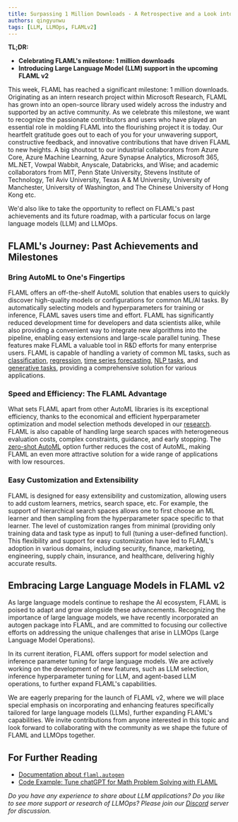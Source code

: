 ```yaml
---
title: Surpassing 1 Million Downloads - A Retrospective and a Look into the Future
authors: qingyunwu
tags: [LLM, LLMOps, FLAMLv2]
---
```


**TL;DR:**
* **Celebrating FLAML's milestone: 1 million downloads**
* **Introducing Large Language Model (LLM) support in the upcoming FLAML v2**


This week, FLAML has reached a significant milestone: 1 million downloads. Originating as an intern research project within Microsoft Research, FLAML has grown into an open-source library used widely across the industry and supported by an active community.
As we celebrate this milestone, we want to recognize the passionate contributors and users who have played an essential role in molding FLAML into the flourishing project it is today. Our heartfelt gratitude goes out to each of you for your unwavering support, constructive feedback, and innovative contributions that have driven FLAML to new heights.
A big shoutout to our industrial collaborators from Azure Core, Azure Machine Learning, Azure Synapse Analytics, Microsoft 365, ML.NET, Vowpal Wabbit, Anyscale, Databricks, and Wise; and academic collaborators from MIT, Penn State University, Stevens Institute of Technology, Tel Aviv University, Texas A & M University, University of Manchester, University of Washington, and The Chinese University of Hong Kong etc.

We'd also like to take the opportunity to reflect on FLAML's past achievements and its future roadmap, with a particular focus on large language models (LLM) and LLMOps.

## FLAML's Journey: Past Achievements and Milestones

### Bring AutoML to One's Fingertips
FLAML offers an off-the-shelf AutoML solution that enables users to quickly discover high-quality models or configurations for common ML/AI tasks. By automatically selecting models and hyperparameters for training or inference, FLAML saves users time and effort. FLAML has significantly reduced development time for developers and data scientists alike, while also providing a convenient way to integrate new algorithms into the pipeline, enabling easy extensions and large-scale parallel tuning. These features make FLAML a valuable tool in R&D efforts for many enterprise users.
FLAML is capable of handling a variety of common ML tasks, such as [classification](https://microsoft.github.io/FLAML/docs/Examples/AutoML-Classification), [regression](https://microsoft.github.io/FLAML/docs/Examples/AutoML-Regression), [time series forecasting](https://microsoft.github.io/FLAML/docs/Examples/AutoML-Time%20series%20forecast), [NLP tasks](https://microsoft.github.io/FLAML/docs/Examples/AutoML-Rank), and [generative tasks](https://microsoft.github.io/FLAML/docs/Use-Cases/Auto-Generation), providing a comprehensive solution for various applications.

### Speed and Efficiency: The FLAML Advantage
What sets FLAML apart from other AutoML libraries is its exceptional efficiency, thanks to the economical and efficient hyperparameter optimization and model selection methods developed in our [research](https://microsoft.github.io/FLAML/docs/Research). FLAML is also capable of handling large search spaces with heterogeneous evaluation costs, complex constraints, guidance, and early stopping. The [zero-shot AutoML](https://microsoft.github.io/FLAML/docs/Use-Cases/Zero-Shot-AutoML) option further reduces the cost of AutoML, making FLAML an even more attractive solution for a wide range of applications with low resources.

### Easy Customization and Extensibility
FLAML is designed for easy extensibility and customization, allowing users to add custom learners, metrics, search space, etc. For example, the support of hierarchical search spaces allows one to first choose an ML learner and then sampling from the hyperparameter space specific to that learner. The level of customization ranges from minimal (providing only training data and task type as input) to full (tuning a user-defined function). This flexibility and support for easy customization have led to FLAML's adoption in various domains, including security, finance, marketing, engineering, supply chain, insurance, and healthcare, delivering highly accurate results.

## Embracing Large Language Models in FLAML v2
As large language models continue to reshape the AI ecosystem, FLAML is poised to adapt and grow alongside these advancements. Recognizing the importance of large language models, we have recently incorporated an autogen package into FLAML, and are committed to focusing our collective efforts on addressing the unique challenges that arise in LLMOps (Large Language Model Operations).

In its current iteration, FLAML offers support for model selection and inference parameter tuning for large language models. We are actively working on the development of new features, such as LLM selection, inference hyperparameter tuning for LLM, and agent-based LLM operations, to further expand FLAML's capabilities.

We are eagerly preparing for the launch of FLAML v2, where we will place special emphasis on incorporating and enhancing features specifically tailored for large language models (LLMs), further expanding FLAML's capabilities.
We invite contributions from anyone interested in this topic and look forward to collaborating with the community as we shape the future of FLAML and LLMOps together.

## For Further Reading

* [Documentation about `flaml.autogen`](docs/Use-Cases/Auto-Generation)
* [Code Example: Tune chatGPT for Math Problem Solving with FLAML](https://github.com/microsoft/FLAML/blob/main/notebook/autogen_chatgpt.ipynb)

*Do you have any experience to share about LLM applications? Do you like to see more support or research of LLMOps? Please join our [Discord](https://discord.gg/Cppx2vSPVP) server for discussion.*
